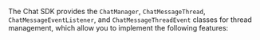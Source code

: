 <PlatformWrapper platform="react-native">

The Chat SDK provides the `ChatManager`, `ChatMessageThread`, `ChatMessageEventListener`, and `ChatMessageThreadEvent` classes for thread management, which allow you to implement the following features:

</PlatformWrapper>